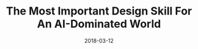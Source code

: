 ---
slug: the-most-important-design-skill-for-an-ai-dominated-world
title: "The Most Important Design Skill For An AI-Dominated World"
description: A short reflection on user experience and design.
date: 2018-03-12
readingTime: 1
---